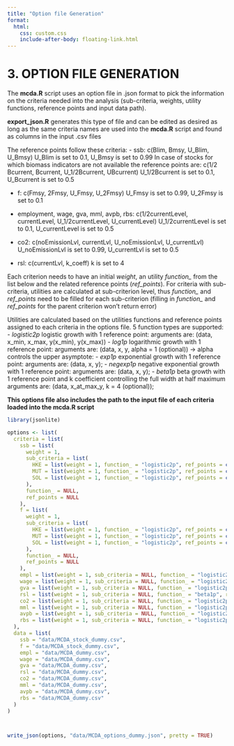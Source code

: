 ```yaml
---
title: "Option file Generation"
format:
  html:
    css: custom.css
    include-after-body: floating-link.html
---
```


# 3. OPTION FILE GENERATION

The **mcda.R** script uses an option file in .json format to pick the information on the criteria needed into the analysis (sub-criteria, weights, utility functions, reference points and input data path).

**export_json.R** generates this type of file and can be edited as desired as long as the same criteria names are used into the **mcda.R** script and found as columns in the input .csv files

The reference points follow these criteria:
- ssb: c(Blim, Bmsy, U_Blim, U_Bmsy)
  U_Blim is set to 0.1, U_Bmsy is set to 0.99
  In case of stocks for which biomass indicators are not available the reference points are: c(1/2 Bcurrent, Bcurrent, U_1/2Bcurrent, UBcurrent)
  U_1/2Bcurrent is set to 0.1, U_Bcurrent is set to 0.5

- f: c(Fmsy, 2Fmsy, U_Fmsy, U_2Fmsy)
  U_Fmsy is set to 0.99, U_2Fmsy is set to 0.1

- employment, wage, gva, mml, avpb, rbs: c(1/2currentLevel, currentLevel, U_1/2currentLevel, U_currentLevel)
  U_1/2currentLevel is set to 0.1, U_currentLevel is set to 0.5

- co2: c(noEmissionLvl, currentLvl, U_noEmissionLvl, U_currentLvl)
  U_noEmissionLvl is set to 0.99, U_currentLvl is set to 0.5

- rsl: c(currentLvl, k_coeff)
  k is set to 4

Each criterion needs to have an initial *weight*, an utility *function_* from the list below and the related reference points (*ref_points*).
For criteria with sub-criteria, utilities are calculated at sub-criterion level, thus *function_* and *ref_points* need to be filled for each sub-criterion (filling in *function_* and *ref_points* for the parent criterion won't return error)

 Utilities are calculated based on the utilities functions and reference points assigned to each criteria in the options file.
 5 function types are supported:
 - *logistic2p* logistic growth with 1 reference point:
    arguments are: (data, x_min, x_max, y(x_min), y(x_max))
 - *log1p* logarithmic growth with 1 reference point:
    arguments are: (data, x, y, alpha = 1 (optional)) -> alpha controls the upper asymptote:
 - *exp1p* exponential growth with 1 reference point:
    arguments are: (data, x, y);
 - *negexp1p* negative exponential growth with 1 reference point:
    arguments are: (data, x, y);
 - *beta1p* beta growth with 1 reference point and k coefficient controlling the full width at half maximum
    arguments are: (data, x_at_max_y, k = 4 (optional));


**This options file also includes the path to the input file of each criteria loaded into the mcda.R script**

```r
library(jsonlite)

options <- list(
  criteria = list(
    ssb = list(
      weight = 1,
      sub_criteria = list(
        HKE = list(weight = 1, function_ = "logistic2p", ref_points = c(800., 2000., 0.1, 0.99)),
        MUT = list(weight = 1, function_ = "logistic2p", ref_points = c(500., 2000., 0.1, 0.99)),
        SOL = list(weight = 1, function_ = "logistic2p", ref_points = c(200., 2000., 0.1, 0.99))
      ),
      function_ = NULL,
      ref_points = NULL
    ),
    f = list(
      weight = 1,
      sub_criteria = list(
        HKE = list(weight = 1, function_ = "logistic2p", ref_points = c(0.206, 0.412, 0.99, 0.1)),
        MUT = list(weight = 1, function_ = "logistic2p", ref_points = c(0.37, 0.74, 0.99, 0.1)),
        SOL = list(weight = 1, function_ = "logistic2p", ref_points = c(0.937, 1.874, 0.99, 0.1))
      ),
      function_ = NULL,
      ref_points = NULL
    ),
    empl = list(weight = 1, sub_criteria = NULL, function_ = "logistic2p", ref_points = c(75, 150, 0.1, 0.5)),
    wage = list(weight = 1, sub_criteria = NULL, function_ = "logistic2p", ref_points = c(750, 1500, 0.1, 0.5)),
    gva = list(weight = 1, sub_criteria = NULL, function_ = "logistic2p", ref_points = c(9000, 18000, 0.1, 0.5)),
    rsl = list(weight = 1, sub_criteria = NULL, function_ = "beta1p", ref_points = c(0.5, 4)),
    co2 = list(weight = 1, sub_criteria = NULL, function_ = "logistic2p", ref_points = c(1, 13, 0.99, 0.5)),
    mml = list(weight = 1, sub_criteria = NULL, function_ = "logistic2p", ref_points = c(30, 45.5, 0.1, 0.5)),
    avpb = list(weight = 1, sub_criteria = NULL, function_ = "logistic2p", ref_points = c(275, 550, 0.1, 0.5)),
    rbs = list(weight = 1, sub_criteria = NULL, function_ = "logistic2p", ref_points = c(0.35, 0.7, 0.1, 0.5))
  ),
  data = list(
    ssb = "data/MCDA_stock_dummy.csv",
    f = "data/MCDA_stock_dummy.csv",
    empl = "data/MCDA_dummy.csv",
    wage = "data/MCDA_dummy.csv",
    gva = "data/MCDA_dummy.csv",
    rsl = "data/MCDA_dummy.csv",
    co2 = "data/MCDA_dummy.csv",
    mml = "data/MCDA_dummy.csv",
    avpb = "data/MCDA_dummy.csv",
    rbs = "data/MCDA_dummy.csv"
  )
)



write_json(options, "data/MCDA_options_dummy.json", pretty = TRUE)


```





